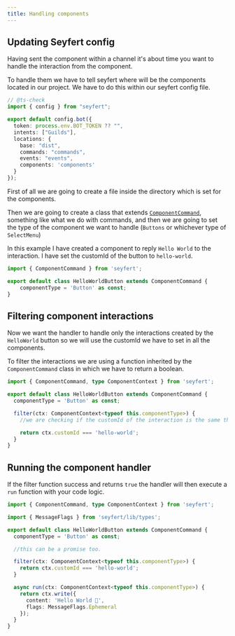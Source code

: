 ```yaml
---
title: Handling components
---
```


## Updating Seyfert config

Having sent the component within a channel it's about time you want to handle the interaction from the component.

To handle them we have to tell seyfert where will be the components located in our project. We have to do this within our seyfert config file.

```ts twoslash title="seyfert.config.mjs" showLineNumbers copy ins={11}
// @ts-check
import { config } from "seyfert";

export default config.bot({
  token: process.env.BOT_TOKEN ?? "",
  intents: ["Guilds"],
  locations: {
    base: "dist",
    commands: "commands",
    events: "events",
    components: 'components'
  }
});
```

First of all we are going to create a file inside the directory which is set for the components.

Then we are going to create a class that extends [`ComponentCommand`](https://github.com/tiramisulabs/seyfert/blob/455ed12b0ebcb3ddf55bc8b3274b0ce904becc62/src/components/componentcommand.ts#L14), something like what we do with commands, and then we are going to set the type of the component we want to handle (`Buttons` or whichever type of `SelectMenu`)

In this example I have created a component to reply `Hello World` to the interaction. I have set the customId of the button to `hello-world`.

```ts showLineNumbers copy
import { ComponentCommand } from 'seyfert';

export default class HelloWorldButton extends ComponentCommand {
    componentType = 'Button' as const;
}
```

## Filtering component interactions

Now we want the handler to handle only the interactions created by the `HelloWorld` button so we will use the customId we have to set in all the components.

To filter the interactions we are using a function inherited by the `ComponentCommand` class in which we have to return a boolean.

```ts ins={6-10} showLineNumbers copy
import { ComponentCommand, type ComponentContext } from 'seyfert';

export default class HelloWorldButton extends ComponentCommand {
  componentType = 'Button' as const;

  filter(ctx: ComponentContext<typeof this.componentType>) {
    //we are checking if the customId of the interaction is the same that the one set in my button

    return ctx.customId === 'hello-world';
  }
}
```

## Running the component handler

If the filter function success and returns `true` the handler will then execute a `run` function with your code logic.

```ts twoslash ins={14-19} showLineNumbers copy
import { ComponentCommand, type ComponentContext } from 'seyfert';

import { MessageFlags } from 'seyfert/lib/types';

export default class HelloWorldButton extends ComponentCommand {
  componentType = 'Button' as const;

  //this can be a promise too.

  filter(ctx: ComponentContext<typeof this.componentType>) {
    return ctx.customId === 'hello-world';
  }

  async run(ctx: ComponentContext<typeof this.componentType>) {
    return ctx.write({
      content: 'Hello World 👋',
      flags: MessageFlags.Ephemeral
    });
  }
}
``` 